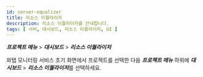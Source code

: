 ```yaml
---
id: server-equalizer
title: 리소스 이퀄라이저
description: 리소스 이퀄라이저를 안내합니다.
tags: [ 서버, 대시보드, 리소스 이퀄라이저, UI ]
---
```


***프로젝트 메뉴*** > ***대시보드*** > ***리소스 이퀄라이저***

와탭 모니터링 서비스 초기 화면에서 프로젝트를 선택한 다음 ***프로젝트 메뉴*** 하위에 ***대시보드*** > ***리소스 이퀄라이저***를 선택하세요.


